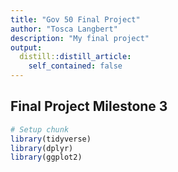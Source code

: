 ```yaml
---
title: "Gov 50 Final Project"
author: "Tosca Langbert"
description: "My final project"
output:
  distill::distill_article:
    self_contained: false
---
```


## Final Project Milestone 3
```r
# Setup chunk
library(tidyverse)
library(dplyr)
library(ggplot2)
```

